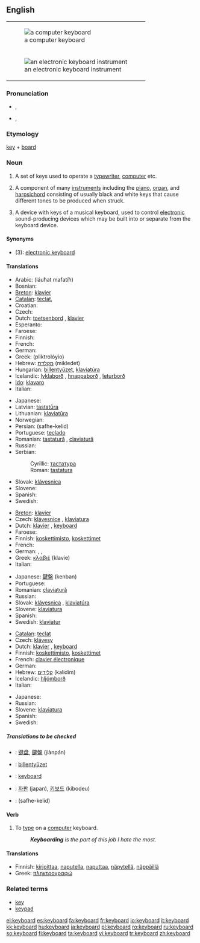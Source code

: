 {{wikipedia|dab=keyboard}}
==English==
{|style="float:right;margin: .5em 0 .5em 1em;"
|-
|[[Image:Swedish keyboard 20050614.jpg|thumb|a computer keyboard]]
|-
|[[Image:YamahaKeyboard.jpg|thumb|an electronic keyboard instrument]]
|}

===Pronunciation===
* {{a|US}} {{IPA|/kiˈbɔrd/}}, {{SAMPA|/ki"bOrd/}}
* {{a|UK|Australian}} {{IPA|/ˈkiːbɔːd/}}, {{SAMPA|/"kibO:d/}}

===Etymology===
[[key]] + [[board]]

===Noun===
{{en-noun}}

# A set of keys used to operate a [[typewriter]], [[computer]] etc.
# {{music}} A component of many [[instruments]] including the [[piano]], [[organ]], and [[harpsichord]] consisting of usually black and white keys that cause different tones to be produced when struck.
# {{music}} A device with keys of a musical keyboard, used to control [[electronic]] sound-producing devices which may be built into or separate from the keyboard device.

====Synonyms====
* (3): [[electronic keyboard]]

====Translations====
{{trans-top|set of keys used to operate a typewriter, computer etc.}}
* Arabic: {{ARchar|[[لوحة مفاتيح]]}} (láuħat mafatíħ) {{f}}
* Bosnian: {{t-|bs|tastatura|f}}
* [[Breton]]: [[klavier#Breton|klavier]]  {{m}}
* [[Catalan]]: [[teclat]], {{m}}
* Croatian: {{t-|hr|tipkovnica|f}}
* Czech: {{t-|cs|klávesnice|f}}
* Dutch: [[toetsenbord]] {{n}}, [[klavier]] {{n}}
* Esperanto: {{t-|eo|klavaro|xs=Esperanto}}
* Faroese: {{t-|fo|knappaborð|n|xs=Faroese}}
* Finnish: {{t+|fi|näppäimistö}}
* French: {{t+|fr|clavier|m}}
* German: {{t+|de|Tastatur|f}}
* Greek: {{t|el|πληκτρολόγιο|n|sc=Grek}} (pliktrolóyio)
* Hebrew: [[מקלדת]] (mikledet) {{f}}
* Hungarian: [[billentyűzet]], [[klaviatúra]]
* Icelandic: [[lyklaborð]] {{n}}, [[hnappaborð]] {{n}} {{italbrac|dated}}, [[leturborð]] {{n}} {{italbrac|dated}}
* [[Ido]]: [[klavaro]]
* Italian: {{t-|it|tastiera|f}}
{{trans-mid}}
* Japanese: {{t-|ja|キーボード|tr=kībōdo|sc=Jpan}}
* Latvian: [[tastatūra]]
* Lithuanian: [[klaviatūra]] {{f}}
* Norwegian: {{t-|no|Tastatur|n}}
* Persian: {{FAchar|[[صفحه کلید]]}} (safhe-kelid)
* Portuguese: [[teclado]] {{m}}
* Romanian: [[tastatură]] {{f}}, [[claviatură]] {{f}}
* Russian: {{t+|ru|клавиатура|f|tr=klaviatúra|sc=Cyrl}}
* Serbian:
*: Cyrillic: [[тастатура#Serbian|тастатура]] {{f}}
*: Roman: [[tastatura#Serbian|tastatura]] {{f}}
* Slovak: [[klávesnica]] {{f}}
* Slovene: {{t-|sl|tipkovnica|f}}
* Spanish: {{t+|es|teclado|m}}
* Swedish: {{t+|sv|tangentbord|n}}
{{trans-bottom}}

{{trans-top|a component of many instruments}}
* [[Breton]]: [[klavier#Breton|klavier]]  {{m}}
* Czech: [[klávesnice]] {{f}}, [[klaviatura]] {{f}}
* Dutch: [[klavier]] {{n}}, [[#Dutch|keyboard]] {{n}}
* Faroese: {{t-|fo|knappaborð|n|xs=Faroese}}
* Finnish: [[koskettimisto]], [[koskettimet]]
* French: {{t+|fr|clavier|m}}
* German: {{t+|de|Tastatur|f}}, {{t+|de|Klaviatur|f}}, {{t-|de|Manual|n}}
* Greek: [[κλαβιέ]] (klavie) {{n}}
* Italian: {{t-|it|tastiera|f}}
{{trans-mid}}
* Japanese: [[鍵盤]] (kenban)
* Portuguese: {{t+|pt|teclado|m}}
* Romanian: [[claviatură]] {{f}}
* Russian: {{t+|ru|клавиатура|f|tr=klaviatúra|sc=Cyrl}}
* Slovak: [[klávesnica]]  {{f}}, [[klaviatúra]] {{f}}
* Slovene: [[klaviatura]] {{f}}
* Spanish: {{t+|es|teclado|m}}
* Swedish: [[klaviatur]] {{n}}
{{trans-bottom}}

{{trans-top|electronic device with keys of a musical keyboard}}
* [[Catalan]]: [[teclat]]
* Czech: [[klávesy]] {{p}}
* Dutch: [[klavier]] {{n}}, [[#Dutch|keyboard]] {{n}}
* Finnish: [[koskettimisto]], [[koskettimet]]
* French: [[clavier électronique]]
* German: {{t-|de|Keyboard|n}}
* Hebrew: [[קלידים]] (kalidím) {{m|p}}
* Icelandic: [[hljómborð]] {{n}}
* Italian: {{t-|it|tastiera}}
{{trans-mid}}
* Japanese: {{t-|ja|キーボード|tr=kībōdo|sc=Jpan}}
* Russian: {{t+|ru|клавиатура|f|tr=klaviatúra|sc=Cyrl}}
* Slovene: [[klaviatura]] {{f}}
* Spanish: {{t+|es|teclado|m}}
* Swedish: {{t-|sv|keyboard|n}}
{{trans-bottom}}

=====Translations to be checked=====
{{checktrans-top}}
* {{ttbc|Chinese}}: [[键盘]], [[鍵盤]] (jiànpán)
* {{ttbc|Hungarian}}: [[billentyüzet]]
* {{ttbc|Indonesian}}: [[keyboard#Indonesian|keyboard]]
* {{ttbc|Korean}}: [[자판]] (japan), [[키보드]] (kibodeu)
* {{ttbc|Persian}}: {{FAchar|[[صفحه کلید]]}} (safhe-kelid)
{{trans-bottom}}

====Verb====
{{en-verb}}

# {{intransitive}} To [[type]] on a [[computer]] keyboard.
#: '' '''Keyboarding''' is the part of this job I hate the most.''

====Translations====
{{trans-top|to type in}}
* Finnish: [[kirjoittaa]], [[naputella]], [[naputtaa]], [[näpytellä]], [[näppäillä]]
* Greek: [[πληκτρογραφώ]]
{{trans-bottom}}

===Related terms===
* [[key]]
* [[keypad]]

[[el:keyboard]]
[[es:keyboard]]
[[fa:keyboard]]
[[fr:keyboard]]
[[io:keyboard]]
[[it:keyboard]]
[[kk:keyboard]]
[[hu:keyboard]]
[[ja:keyboard]]
[[pl:keyboard]]
[[ro:keyboard]]
[[ru:keyboard]]
[[so:keyboard]]
[[fi:keyboard]]
[[ta:keyboard]]
[[vi:keyboard]]
[[tr:keyboard]]
[[zh:keyboard]]